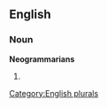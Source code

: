 ==English==

===Noun===
'''Neogrammarians'''

# {{plural of|[[Neogrammarian]]}}

[[Category:English plurals]]